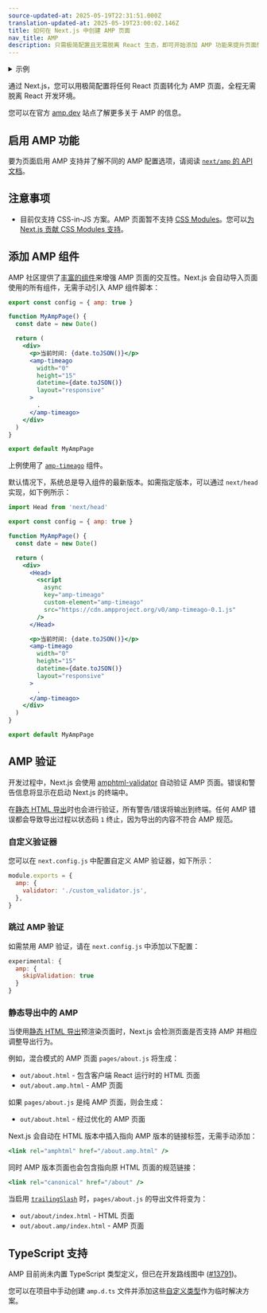 ```yaml
---
source-updated-at: 2025-05-19T22:31:51.000Z
translation-updated-at: 2025-05-19T23:00:02.146Z
title: 如何在 Next.js 中创建 AMP 页面
nav_title: AMP
description: 只需极简配置且无需脱离 React 生态，即可开始添加 AMP 功能来提升页面性能与加载速度。
---
```


<details>
  <summary>示例</summary>

- [AMP](https://github.com/vercel/next.js/tree/canary/examples/amp)

</details>

通过 Next.js，您可以用极简配置将任何 React 页面转化为 AMP 页面，全程无需脱离 React 开发环境。

您可以在官方 [amp.dev](https://amp.dev/) 站点了解更多关于 AMP 的信息。

## 启用 AMP 功能

要为页面启用 AMP 支持并了解不同的 AMP 配置选项，请阅读 [`next/amp` 的 API 文档](/docs/pages/guides/amp)。

## 注意事项

- 目前仅支持 CSS-in-JS 方案。AMP 页面暂不支持 [CSS Modules](/docs/app/getting-started/css)。您可以[为 Next.js 贡献 CSS Modules 支持](https://github.com/vercel/next.js/issues/10549)。

## 添加 AMP 组件

AMP 社区提供了[丰富的组件](https://amp.dev/documentation/components/)来增强 AMP 页面的交互性。Next.js 会自动导入页面使用的所有组件，无需手动引入 AMP 组件脚本：

```jsx
export const config = { amp: true }

function MyAmpPage() {
  const date = new Date()

  return (
    <div>
      <p>当前时间: {date.toJSON()}</p>
      <amp-timeago
        width="0"
        height="15"
        datetime={date.toJSON()}
        layout="responsive"
      >
        .
      </amp-timeago>
    </div>
  )
}

export default MyAmpPage
```

上例使用了 [`amp-timeago`](https://amp.dev/documentation/components/amp-timeago/?format=websites) 组件。

默认情况下，系统总是导入组件的最新版本。如需指定版本，可以通过 `next/head` 实现，如下例所示：

```jsx
import Head from 'next/head'

export const config = { amp: true }

function MyAmpPage() {
  const date = new Date()

  return (
    <div>
      <Head>
        <script
          async
          key="amp-timeago"
          custom-element="amp-timeago"
          src="https://cdn.ampproject.org/v0/amp-timeago-0.1.js"
        />
      </Head>

      <p>当前时间: {date.toJSON()}</p>
      <amp-timeago
        width="0"
        height="15"
        datetime={date.toJSON()}
        layout="responsive"
      >
        .
      </amp-timeago>
    </div>
  )
}

export default MyAmpPage
```

## AMP 验证

开发过程中，Next.js 会使用 [amphtml-validator](https://www.npmjs.com/package/amphtml-validator) 自动验证 AMP 页面。错误和警告信息将显示在启动 Next.js 的终端中。

在[静态 HTML 导出](/docs/pages/guides/static-exports)时也会进行验证，所有警告/错误将输出到终端。任何 AMP 错误都会导致导出过程以状态码 `1` 终止，因为导出的内容不符合 AMP 规范。

### 自定义验证器

您可以在 `next.config.js` 中配置自定义 AMP 验证器，如下所示：

```js
module.exports = {
  amp: {
    validator: './custom_validator.js',
  },
}
```

### 跳过 AMP 验证

如需禁用 AMP 验证，请在 `next.config.js` 中添加以下配置：

```js
experimental: {
  amp: {
    skipValidation: true
  }
}
```

### 静态导出中的 AMP

当使用[静态 HTML 导出](/docs/pages/guides/static-exports)预渲染页面时，Next.js 会检测页面是否支持 AMP 并相应调整导出行为。

例如，混合模式的 AMP 页面 `pages/about.js` 将生成：
- `out/about.html` - 包含客户端 React 运行时的 HTML 页面
- `out/about.amp.html` - AMP 页面

如果 `pages/about.js` 是纯 AMP 页面，则会生成：
- `out/about.html` - 经过优化的 AMP 页面

Next.js 会自动在 HTML 版本中插入指向 AMP 版本的链接标签，无需手动添加：

```jsx
<link rel="amphtml" href="/about.amp.html" />
```

同时 AMP 版本页面也会包含指向原 HTML 页面的规范链接：

```jsx
<link rel="canonical" href="/about" />
```

当启用 [`trailingSlash`](/docs/pages/api-reference/config/next-config-js/trailingSlash) 时，`pages/about.js` 的导出文件将变为：
- `out/about/index.html` - HTML 页面
- `out/about.amp/index.html` - AMP 页面

## TypeScript 支持

AMP 目前尚未内置 TypeScript 类型定义，但已在开发路线图中 ([#13791](https://github.com/ampproject/amphtml/issues/13791))。

您可以在项目中手动创建 `amp.d.ts` 文件并添加这些[自定义类型](https://stackoverflow.com/a/50601125)作为临时解决方案。